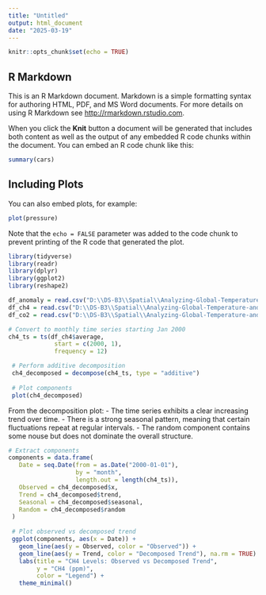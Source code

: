 ```yaml
---
title: "Untitled"
output: html_document
date: "2025-03-19"
---
```


```r
knitr::opts_chunk$set(echo = TRUE)
```

## R Markdown

This is an R Markdown document. Markdown is a simple formatting syntax for authoring HTML, PDF, and MS Word documents. For more details on using R Markdown see <http://rmarkdown.rstudio.com>.

When you click the **Knit** button a document will be generated that includes both content as well as the output of any embedded R code chunks within the document. You can embed an R code chunk like this:

```r
summary(cars)
```

## Including Plots

You can also embed plots, for example:

```r
plot(pressure)
```

Note that the `echo = FALSE` parameter was added to the code chunk to prevent printing of the R code that generated the plot.

```r
library(tidyverse)
library(readr)
library(dplyr)
library(ggplot2)
library(reshape2)
```

```r
df_anomaly = read.csv("D:\\DS-B3\\Spatial\\Analyzing-Global-Temperature-and-CO-Emission-Trends-2000-2010-\\dataset\\anomaly_2000_2010.csv")
df_ch4 = read.csv("D:\\DS-B3\\Spatial\\Analyzing-Global-Temperature-and-CO-Emission-Trends-2000-2010-\\dataset\\ch4_2000_2010.csv")
df_co2 = read.csv("D:\\DS-B3\\Spatial\\Analyzing-Global-Temperature-and-CO-Emission-Trends-2000-2010-\\dataset\\co2_2000_2010.csv")
```


```r
# Convert to monthly time series starting Jan 2000
ch4_ts = ts(df_ch4$average, 
             start = c(2000, 1), 
             frequency = 12)
```

```r
 # Perform additive decomposition
 ch4_decomposed = decompose(ch4_ts, type = "additive")
 
 # Plot components
 plot(ch4_decomposed)
```

From the decomposition plot:
- The time series exhibits a clear increasing trend over time.
- There is a strong seasonal pattern, meaning that certain fluctuations repeat at regular intervals.
- The random component contains some nouse but does not dominate the overall structure.

```r
# Extract components
components = data.frame(
   Date = seq.Date(from = as.Date("2000-01-01"), 
                   by = "month", 
                   length.out = length(ch4_ts)),
   Observed = ch4_decomposed$x,
   Trend = ch4_decomposed$trend,
   Seasonal = ch4_decomposed$seasonal,
   Random = ch4_decomposed$random
 )
 
 # Plot observed vs decomposed trend
 ggplot(components, aes(x = Date)) +
   geom_line(aes(y = Observed, color = "Observed")) +
   geom_line(aes(y = Trend, color = "Decomposed Trend"), na.rm = TRUE) +
   labs(title = "CH4 Levels: Observed vs Decomposed Trend",
        y = "CH4 (ppm)",
        color = "Legend") +
   theme_minimal()
```